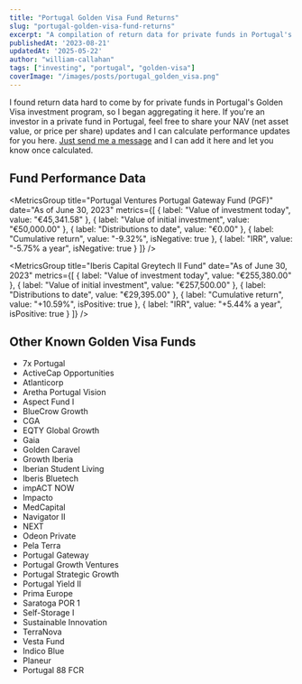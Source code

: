 ```yaml
---
title: "Portugal Golden Visa Fund Returns"
slug: "portugal-golden-visa-fund-returns"
excerpt: "A compilation of return data for private funds in Portugal's Golden Visa investment program."
publishedAt: '2023-08-21'
updatedAt: '2025-05-22'
author: "william-callahan"
tags: ["investing", "portugal", "golden-visa"]
coverImage: "/images/posts/portugal_golden_visa.png"
---
```


I found return data hard to come by for private funds in Portugal's Golden Visa investment program, so I began aggregating it here. If you're an investor in a private fund in Portugal, feel free to share your NAV (net asset value, or price per share) updates and I can calculate performance updates for you here. [Just send me a message](https://www.linkedin.com/in/williamacallahan/) and I can add it here and let you know once calculated.

## Fund Performance Data

<MetricsGroup
  title="Portugal Ventures Portugal Gateway Fund (PGF)"
  date="As of June 30, 2023"
  metrics={[
    { label: "Value of investment today", value: "€45,341.58" },
    { label: "Value of initial investment", value: "€50,000.00" },
    { label: "Distributions to date", value: "€0.00" },
    { label: "Cumulative return", value: "-9.32%", isNegative: true },
    { label: "IRR", value: "-5.75% a year", isNegative: true }
  ]}
/>

<MetricsGroup
  title="Iberis Capital Greytech II Fund"
  date="As of June 30, 2023"
  metrics={[
    { label: "Value of investment today", value: "€255,380.00" },
    { label: "Value of initial investment", value: "€257,500.00" },
    { label: "Distributions to date", value: "€29,395.00" },
    { label: "Cumulative return", value: "+10.59%", isPositive: true },
    { label: "IRR", value: "+5.44% a year", isPositive: true }
  ]}
/>

## Other Known Golden Visa Funds

- 7x Portugal
- ActiveCap Opportunities
- Atlanticorp
- Aretha Portugal Vision
- Aspect Fund I
- BlueCrow Growth
- CGA
- EQTY Global Growth
- Gaia
- Golden Caravel
- Growth Iberia
- Iberian Student Living
- Iberis Bluetech
- impACT NOW
- Impacto
- MedCapital
- Navigator II
- NEXT
- Odeon Private
- Pela Terra
- Portugal Gateway
- Portugal Growth Ventures
- Portugal Strategic Growth
- Portugal Yield II
- Prima Europe
- Saratoga POR 1
- Self-Storage I
- Sustainable Innovation
- TerraNova
- Vesta Fund
- Indico Blue
- Planeur
- Portugal 88 FCR
